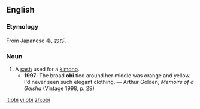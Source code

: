 ==English==
{{wikipediapar|Obi_(sash)}}
===Etymology===
From Japanese [[帯]], [[おび]].

===Noun===
{{en-noun|obi}}

# A [[sash]] used for a [[kimono]].
#*'''1997''': The broad '''obi''' tied around her middle was orange and yellow.  I'd never seen such elegant clothing. — Arthur Golden, ''Memoirs of a Geisha'' (Vintage 1998, p. 29)

[[it:obi]]
[[vi:obi]]
[[zh:obi]]